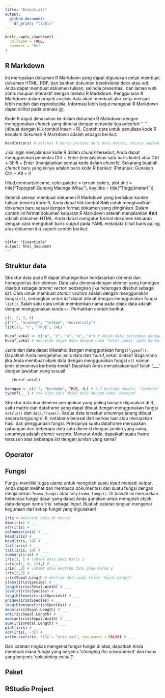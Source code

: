 ```yaml
---
title: "Essentials"
output: 
  github_document:
    df_print: "tibble"
---
```


```r
knitr::opts_chunk$set(
  collapse = TRUE,
  comment = "#>"
)
```
<!-- Baris kode di atas merupakan pengaturan untuk dokumen R Markdown dan tidak akan tercetak pada berkas dokumen akhir -->

## R Markdown
Ini merupakan dokumen R Markdown yang dapat digunakan untuk membuat dokumen HTML, PDF, dan bahkan dokumen berekstensi docx atau odt. Anda dapat membuat dokumen tulisan, salindia presentasi, dan laman web statis maupun interaktif dengan melalui R Markdown. Penggunaan R Markdown dalam proyek analisis data akan membuat alur kerja menjadi lebih mudah dan *reproducible*. Informasi lebih lanjut mengenai R Markdown dapat dilihat pada pranala [ini](http://rmarkdown.rstudio.com).

Kode R dapat dimasukan ke dalam dokumen R Markdown dengan menggunakan *chunck* yang dimulai dengan penanda  tiga *backtick* '```' (dibuat dengan klik tombol Insert - R). Contoh cara untuk penulisan kode R kedalam dokumen R Markdown adalah sebagai berikut:

```r
head(mtcars) # melihat 6 baris pertama dari data mtcars, mtcars adalah data bawaan yang tersedia di R
```

Jika ingin menjalankan kode R dalam *chunck* tersebut, Anda dapat menggunakan pemintas Ctrl + Enter (menjalankan satu baris kode) atau Ctrl + Shift + Enter (menjalankan semua kode dalam *chunck*). Sekarang buatlah *chunck* baru yang isinya adalah baris kode R berikut: (Petunjuk: Gunakan Ctrl + Alt + I)

filled.contour(volcano,
               color.palette = terrain.colors, 
               plot.title = title("Topografi Gunung Maunga Whau"), 
               key.title = title("Tinggi\n(meter)"))

Setelah selesai membuat dokumen R Markdown yang berisikan konten tulisan beserta kode R, Anda dapat klik tombol **Knit** untuk menghasilkan dokumen baru sesuai dengan format dokumen yang diinginkan. Dalam contoh ini format dokumen keluaran R Markdown setelah menjalankan **Knit** adalah dokumen HTML. Anda dapat mengatur format dokumen keluaran dengan cara mengubah baris *output* pada YAML metadata (lihat baris paling atas dokumen ini) seperti contoh berikut:

```
---
title: "Essentials"
output: html_document
---
```

## Struktur data
Struktur data pada R dapat dikategorikan berdasarkan dimensi dan homogenitas dari elemen. Data satu dimensi dengan elemen yang homogen disebut sebagai *atomic vector*, sedangkan jika heterogen disebut sebagai *list*. Cara untuk membuat *atomic vectors* adalah dengan menggunakan fungsi `c()`, sedangkan untuk *list* dapat dibuat dengan menggunakan fungsi `list()`. Salah satu cara untuk memberikan nama pada objek data adalah dengan menggunakan tanda `<-`. Perhatikan contoh berikut:

```r
c(1, 2, 3, 4)
c("r", "academy", "telkom", "university")
list(15, "r", "TRUE", 24L)

huruf_vokal <- c("a", "i", "u", "e", "o") # objek data tersimpan dengan nama 'huruf_vokal', namun tidak tercetak pada konsol
huruf_vokal # mencetak objek data dengan nama 'huruf_vokal' pada konsol
```

Jenis dari data dapat diketahui dengan menggunakan fungsi `typeof()`. Dapatkah Anda mengetahui jenis data dari 'huruf_vokal' diatas? Bagaimana jika Anda membuat objek data dengan menggunakan fungsi `c()` namun jenis elemennya berbeda-beda? Dapatkah Anda menjelaskannya? Isilah '___' dengan jawaban yang sesuai!

```r
___(huruf_vokal)

beragam <- c(2.7, "berbeda", TRUE, 4L) # 2.7 bertipe double, "berbeda" bertipe character, TRUE bertipe logical, 4L bertipe integer
typeof(___) # cek tipe dari objek data dengan nama 'beragam'
```

Struktur data dua dimensi merupakan yang paling banyak digunakan di R, yaitu matrix dan dataframe yang dapat dibuat dengan menggunakan fungsi `matrix()` dan `data.frame()`. Kedua data tersebut umumnya jarang dibuat secara langsung di R, notabene berasal dari berkas luar atau merupakan hasil dari penggunaan fungsi. Prinsipnya suatu dataframe merupakan gabungan dari beberapa data satu dimensi dengan jumlah yang sama, umumnya adalah *atomic vectors*. Menurut Anda, dapatkah suatu frame tersusun atas beberapa *list* dengan jumlah yang sama?

## Operator

## Fungsi
Fungsi memiliki tugas utama untuk mengolah suatu *input* menjadi *output*. Anda dapat melihat dan membaca dokumentasi dari suatu fungsi dengan menjalankan `?nama_fungsi` atau `help(nama_fungsi)`. Di bawah ini merupakan beberapa fungsi dasar yang dapat Anda gunakan untuk mengolah objek data dengan nama 'iris' sebagai *input*. Buatlah catatan singkat mengenai kegunaan dari setiap fungsi yang digunakan!


```r
iris # mencetak data di konsol
dim(iris) # ___
str(iris) # ___
colnames(iris) # ___
head(iris) # ___
head(iris, 10) # ___
tail(iris) # ___
tail(iris, 10) # ___
summary(iris) # ___
iris[1, ] # subset data pada baris 1
iris[c(1, 6, 12),] # ___
iris[ ,2] # subset atau ekstrak data pada kolom 2
iris[2,2] # ___
iris$Sepal.Length # ekstrak data pada kolom 'Sepal.Length'
class(iris$Species) # ___
length(iris$Petal.Width) # ___
levels(iris$Species) # ___
length(levels(iris$Species)) # ___
unique(iris$Species) # ___
length(unique(iris$Species)) # ___
mean(iris$Sepal.Length) # ___
sd(iris$Sepal.Length) # ___
median(iris$Sepal.Width) # ___
sum(iris$Petal.Length) # ___
plot(iris) # ___
cor(iris[, -5]) # ___
write.csv(iris, file = "iris.csv", row.names = FALSE) # ___
```

Dari catatan ringkas mengenai fungsi-fungsi di atas, dapatkah Anda menebak mana fungsi yang berjenis '*changing the environment*' dan mana yang berjenis '*calculating value*'?

## Paket

## RStudio Project
